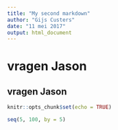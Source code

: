 ```yaml
---
title: "My second markdown"
author: "Gijs Custers"
date: "11 mei 2017"
output: html_document
---
```


# vragen Jason
## vragen Jason
```r
knitr::opts_chunk$set(echo = TRUE)
```

``` r
seq(5, 100, by = 5)
```